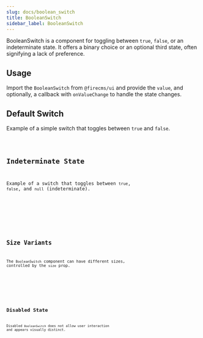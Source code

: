 ```yaml
---
slug: docs/boolean_switch
title: BooleanSwitch
sidebar_label: BooleanSwitch
---
```


BooleanSwitch is a component for toggling between `true`, `false`, or an indeterminate state. It offers a binary choice or an optional third state, often signifying a lack of preference.

## Usage

Import the `BooleanSwitch` from `@firecms/ui` and provide the `value`, and optionally, a callback with `onValueChange` to handle the state changes.


## Default Switch

Example of a simple switch that toggles between `true` and `false`.


<CodeSample>
    <BooleanSwitchDefaultDemo/>
</CodeSample>

<Code code={BooleanSwitchDefaultSource} lang="tsx" />

## Indeterminate State

Example of a switch that toggles between `true`, `false`, and `null` (indeterminate).


<CodeSample>
    <BooleanSwitchIndeterminateDemo/>
</CodeSample>

<Code code={BooleanSwitchIndeterminateSource} lang="tsx" />

## Size Variants

The `BooleanSwitch` component can have different sizes, controlled by the `size` prop.


<CodeSample>
    <BooleanSwitchSizeDemo/>
</CodeSample>

<Code code={BooleanSwitchSizeSource} lang="tsx" />

## Disabled State

Disabled `BooleanSwitch` does not allow user interaction and appears visually distinct.


<CodeSample>
    <BooleanSwitchDisabledDemo/>
</CodeSample>

<Code code={BooleanSwitchDisabledSource} lang="tsx" />
